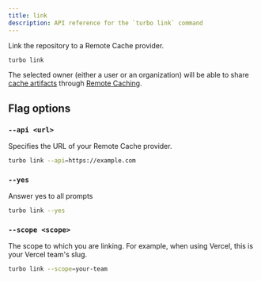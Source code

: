 ```yaml
---
title: link
description: API reference for the `turbo link` command
---
```


Link the repository to a Remote Cache provider.

```bash title="Terminal"
turbo link
```

The selected owner (either a user or an organization) will be able to share [cache artifacts](/docs/core-concepts/remote-caching) through [Remote Caching](/docs/core-concepts/remote-caching).

## Flag options

### `--api <url>`

Specifies the URL of your Remote Cache provider.

```bash title="Terminal"
turbo link --api=https://example.com
```

### `--yes`

Answer yes to all prompts

```bash title="Terminal"
turbo link --yes
```

### `--scope <scope>`

The scope to which you are linking. For example, when using Vercel, this is your Vercel team's slug.

```bash title="Terminal"
turbo link --scope=your-team
```
